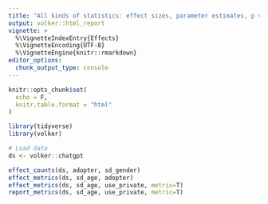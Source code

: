 ```yaml
---
title: "All kinds of statistics: effect sizes, parameter estimates, p values"
output: volker::html_report
vignette: >
  %\VignetteIndexEntry{Effects}
  %\VignetteEncoding{UTF-8}
  %\VignetteEngine{knitr::rmarkdown}
editor_options: 
  chunk_output_type: console
---
```


```r
knitr::opts_chunk$set(
  echo = F,
  knitr.table.format = "html"
)

library(tidyverse)
library(volker)
```

```r

# Load data 
ds <- volker::chatgpt
```

```r

effect_counts(ds, adopter, sd_gender)
effect_metrics(ds, sd_age, adopter)
effect_metrics(ds, sd_age, use_private, metric=T)
report_metrics(ds, sd_age, use_private, metric=T)
```
